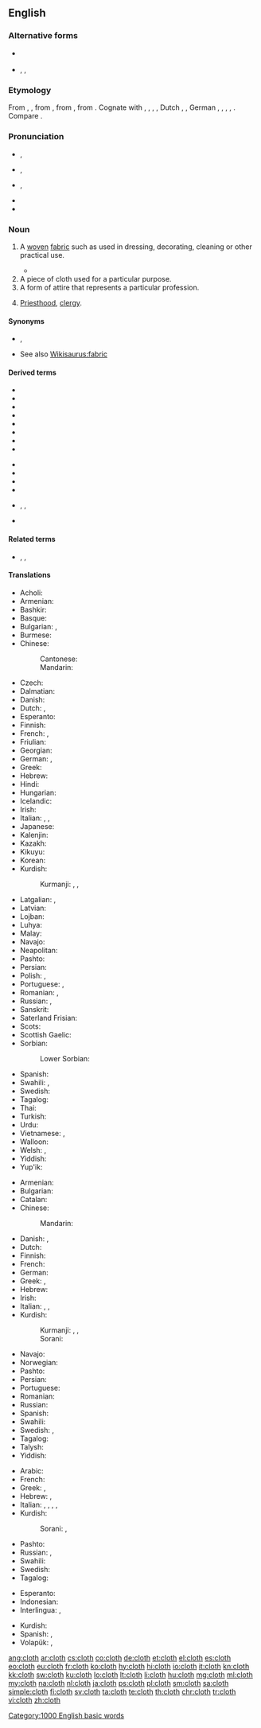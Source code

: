 ==English==

===Alternative forms===
* {{l|en|cloath}} {{qualifier|obsolete}}
* {{l|en|clath}}, {{l|en|clathe}}, {{l|en|claith}} {{qualifier|Scotland}}

===Etymology===
From {{etyl|enm|en}} {{m|enm|cloth}}, {{m|enm|clath}}, from {{etyl|ang|en}} {{m|ang|clāþ||cloth, clothes, covering, sail}}, from {{etyl|gem-pro|en}} {{m|gem-pro|*klaiþą||garment}}, from {{etyl|ine-pro|en}} {{m|ine-pro|*gleyt-||to cling to, cleave, stick}}. Cognate with {{cog|sco|clath||cloth}}, {{cog|frr|klaid||dress, garment}}, {{cog|stq|Klood||dress, apparel}}, {{cog|fy|kleed||cloth, article of clothing}}, Dutch {{m|nl|kleed||robe, dress}}, {{cog|nds|kleed||dress, garment}}, German {{m|de|Kleid||gown, dress}}, {{cog|da|klæde||cloth, dress}}, {{cog|sv|kläde||cloth}}, {{cog|is|klæði||cloth, dressing}}, {{cog|ang|clīþan||to adhere, stick}}. Compare {{cog|sq|ngjit||to stick, attach, glue}}.

===Pronunciation===
* {{a|GenAm}} {{IPA|/klɔθ/|lang=en}}, {{enPR|klôth}}
* {{a|cot-caught|Canada}} {{IPA|/klɑθ/|lang=en}}, {{enPR|klŏth}}
* {{a|RP}} {{IPA|/klɒθ/|lang=en}}, {{enPR|klŏth}}
* {{rhymes|ɒθ|lang=en}}
* {{audio|en-us-cloth.ogg|Audio (US)|lang=en}}

===Noun===
{{en-noun|cloths|clothes}}

# {{lb|en|uncountable}} A [[woven]] [[fabric]] such as used in dressing, decorating, cleaning or other practical use.
#* {{quote-book|year=1905|author=[[w:Emma Orczy|Baroness Emmuska Orczy]]
|title=[[w:The Case of Miss Elliott|The Lisson Grove Mystery]]
|chapter=2|url=http://openlibrary.org/works/OL8479084W
|passage=“H'm&nbsp;!&rdquo; he said, &ldquo;so, so&mdash;it is a tragedy in a prologue and three acts. I am going down this afternoon to see the curtain fall for the third time on what [...] will prove a good burlesque&nbsp;; but it all began dramatically enough. It was last Saturday […] that two boys, playing in the little spinney just outside Wembley Park Station, came across three large parcels done up in American '''cloth'''.&nbsp;[…]”}}
# A piece of cloth used for a particular purpose.
# A form of attire that represents a particular profession.
# {{lb|en|in idioms}} [[priesthood|Priesthood]], [[clergy]].

====Synonyms====
* {{sense|woven fabric}} {{l|en|material}}, {{l|en|stuff}}
* See also [[Wikisaurus:fabric]]

====Derived terms====
{{rel-top|terms derived from "cloth"}}
* {{l|en|cheesecloth}}
* {{l|en|cut from the same cloth}}
* {{l|en|dishcloth}}
* {{l|en|facecloth}}
* {{l|en|horsecloth}}
* {{l|en|loincloth}}
* {{l|en|man of the cloth}}
* {{l|en|pagri cloth}}
{{rel-mid}}
* {{l|en|sackcloth}}
* {{l|en|tablecloth}}
* {{l|en|take the cloth}}
* {{l|en|washcloth}}
* {{l|en|whole cloth}}, {{l|en|from whole cloth}}, {{l|en|out of whole cloth}}
* {{l|en|wire cloth}}
{{rel-bottom}}

====Related terms====
* {{l|en|clothe}}, {{l|en|clothes}}, {{l|en|clothing}}

====Translations====
{{trans-top|woven fabric}}
* Acholi: {{t|ach|bɔŋɔ}}
* Armenian: {{t+|hy|կտոր}}
* Bashkir: {{t|ba|туҡыма}}
* Basque: {{t|eu|mantar}}
* Bulgarian: {{t+|bg|платно|n}}, {{t+|bg|сукно|n}}
* Burmese: {{t+|my|ပိတ်|sc=Mymr}}
* Chinese:
*: Cantonese: {{t|yue|布|tr=bou3|sc=Hani}}
*: Mandarin: {{t+|cmn|布|tr=bù|sc=Hani}}
* Czech: {{t+|cs|látka|f}}
* Dalmatian: {{t|dlm|tial|f}}
* Danish: {{t+|da|stof|n}}
* Dutch: {{t+|nl|doek|n}}, {{t+|nl|kleed|n}}
* Esperanto: {{t|eo|ŝtofo}}
* Finnish: {{t+|fi|kangas}}
* French: {{t+|fr|tissu|m}}, {{t+|fr|étoffe|f}}
* Friulian: {{t|fur|tele|f}}
* Georgian: {{t|ka|ქსოვილი}}
* German: {{t+|de|Stoff|m}}, {{t+|de|Tuch|n}}
* Greek: {{t+|el|ύφασμα|n}}
* Hebrew: {{t+|he|בד|m|tr=bad}}
* Hindi: {{t+|hi|कपड़ा|m}}
* Hungarian: {{t+|hu|ruha}}
* Icelandic: {{t+|is|klæði|n}}
* Irish: {{t|ga|éadach|m}}
* Italian: {{t+|it|stoffa|f}}, {{t+|it|tessuto|m}}, {{t+|it|tela|f}}
* Japanese: {{t+|ja|布|tr=[[ぬの]], nuno}}
* Kalenjin: {{t|kln|sret}}
* Kazakh: {{t+|kk|мата}}
* Kikuyu: {{t|ki|nguo}}
* Korean: {{t+|ko|천|sc=Kore}}
* Kurdish:
*: Kurmanji: {{t+|ku|cil|m}}, {{t+|ku|libas}}, {{t+|ku|cilûberg}}
{{trans-mid}}
* Latgalian: {{t|ltg|audaklys|m}}, {{t|ltg|drēbe|f}}
* Latvian: {{t|lv|audums|m}}
* Lojban: {{t|jbo|bukpu}}
* Luhya: {{t|luy|engubo}}
* Malay: {{t|ms|kain}}
* Navajo: {{t|nv|naakʼaʼatʼą́hí}}
* Neapolitan: {{t|nap|veste}}
* Pashto: {{t|ps|ټوكر|m|tr=ttukər|sc=ps-Arab}}
* Persian: {{t+|fa|پارچه|tr=pârče|sc=fa-Arab}}
* Polish: {{t+|pl|materiał|m}}, {{t+|pl|tkanina|f}}
* Portuguese: {{t+|pt|pano|m}}, {{t+|pt|tecido|m}}
* Romanian: {{t+|ro|pânză|f}}, {{t+|ro|stofă|f}}
* Russian: {{t+|ru|ткань|f}}, {{t+|ru|мате́рия|f}}
* Sanskrit: {{t+|sa|अंशुक|m}}
* Saterland Frisian: {{t|stq|Klood|n}}
* Scots: {{t|sco|cloot}}
* Scottish Gaelic: {{t|gd|aodach|m}}
* Sorbian:
*: Lower Sorbian: {{t|dsb|sukno|n}}
* Spanish: {{t+|es|tela|f}}
* Swahili: {{t+|sw|nguo}}, {{t+|sw|vazi}}
* Swedish: {{t+|sv|tyg|n}}
* Tagalog: {{t+|tl|tela}}
* Thai: {{t+|th|ผ้า|tr=pâa|sc=Thai}}
* Turkish: {{t+|tr|kumaş}}
* Urdu: {{t|ur|کپڑا|m|tr=kapṛā}}
* Vietnamese: {{t+|vi|vải}}, {{t|vi|vải vóc}}
* Walloon: {{t+|wa|stofe|f}}
* Welsh: {{t+|cy|brethyn|m}} {{qualifier|woollen}}, {{t+|cy|lliain|m}} {{qualifier|linen, cotton}}
* Yiddish: {{t|yi|געוועב|n|tr=geveb}}
* Yup'ik: {{t|esu|lumarraq}}
{{trans-bottom}}

{{trans-top|a piece of cloth}}
* Armenian: {{t+|hy|շոր}}
* Bulgarian: {{t+|bg|парцал|m}}
* Catalan: {{t+|ca|drap|m}}
* Chinese:
*: Mandarin: {{t+check|cmn|衣服|tr=yīfú|sc=Hans}}
* Danish: {{t+|da|tøj|n}}, {{t|da|klæde|n}}
* Dutch: {{t+|nl|vod|f}}
* Finnish: {{t+|fi|vaate}}
* French: {{t+|fr|tissu|m}}
* German: {{t+|de|Tuch|n}}
* Greek: {{t+|el|ύφασμα|n}}, {{t+|el|πανί|n}}
* Hebrew: {{t+|he|בד|m|tr=bad}}
* Irish: {{t|ga|éadach|m}}
* Italian: {{t+|it|panno|m}}, {{t+|it|straccio|m}}, {{t+|it|cencio|m}}
* Kurdish:
*: Kurmanji: {{t+|ku|cil|m}}, {{t+|ku|libas}}, {{t+|ku|cilûberg}}
*: Sorani: {{t+|ku|په‌ڕۆ|tr=perro|?}}
{{trans-mid}}
* Navajo: {{t|nv|naakʼaʼatʼą́hí}}
* Norwegian: {{t+|no|stoff|n}}
* Pashto: {{t|ps|ټوكر|m|tr=ttukər|sc=ps-Arab}}
* Persian: {{t|fa|پارچه، قماش|sc=fa-Arab}}
* Portuguese: {{t+|pt|pano|m}}
* Romanian: {{t+|ro|cârpă|f}}
* Russian: {{t+|ru|тря́пка|f}}
* Spanish: {{t+|es|trapo|m}}
* Swahili: {{t+|sw|nguo}}
* Swedish: {{t+|sv|plagg|n}}, {{t+|sv|tygstycke|n}}
* Tagalog: {{t|tl|retaso}}
* Talysh: {{qualifier|Asalemi}} {{t|tly|پارچه|tr=pârca|sc=fa-Arab}}
* Yiddish: {{t|yi|טוך|n|tr=tukh}}
{{trans-bottom}}

{{trans-top|a form of attire}}
* Arabic: {{t+|ar|قُمَاش}}
* French: {{t+|fr|tenue|f}}
* Greek: {{t+|el|στολή|f}}, {{t+|el|ένδυμα|n}}
* Hebrew: {{t+|he|תלבושת|f|tr=tilbóshet}}, {{t|he|מדים||tr=madím}}
* Italian: {{t+|it|abbigliamento|m}}, {{t+|it|tonaca|f}}, {{t+|it|abito|m}}, {{t+|it|vestiario|m}}, {{t+|it|tenuta|f}}
* Kurdish:
*: Sorani: {{t+|ku|جل|tr=cil|sc=ku-Arab}}, {{t+|ku|به‌رگ|tr=berg|sc=ku-Arab}}
{{trans-mid}}
* Pashto: {{t|ps|ټوكر|m|tr=ttukər|sc=ps-Arab}}
* Russian: {{t+|ru|мунди́р|m}}, {{t+|ru|фо́рма|f}}
* Swahili: {{t+|sw|nguo}}
* Swedish: {{t+|sv|uniform|c}}
* Tagalog: {{t|tl|damit}}
{{trans-bottom}}

{{checktrans-top}}
* Esperanto: {{t-check|eo|tuko}}
* Indonesian: {{t-check|id|kain}}
* Interlingua: {{t-check|ia|drappo}}, {{t-check|ia|panno}}
{{trans-mid}}
* Kurdish: {{t-check|ku|cil}}
* Spanish: {{t-check|es|trapo}}, {{t-check|es|paño}}
* Volapük: {{t-check|vo|klöf}}, {{t-check|vo|flab}}
{{trans-bottom}}

[[Category:1000 English basic words]]

[[ang:cloth]]
[[ar:cloth]]
[[cs:cloth]]
[[co:cloth]]
[[de:cloth]]
[[et:cloth]]
[[el:cloth]]
[[es:cloth]]
[[eo:cloth]]
[[eu:cloth]]
[[fr:cloth]]
[[ko:cloth]]
[[hy:cloth]]
[[hi:cloth]]
[[io:cloth]]
[[it:cloth]]
[[kn:cloth]]
[[kk:cloth]]
[[sw:cloth]]
[[ku:cloth]]
[[lo:cloth]]
[[lt:cloth]]
[[li:cloth]]
[[hu:cloth]]
[[mg:cloth]]
[[ml:cloth]]
[[my:cloth]]
[[na:cloth]]
[[nl:cloth]]
[[ja:cloth]]
[[ps:cloth]]
[[pl:cloth]]
[[sm:cloth]]
[[sa:cloth]]
[[simple:cloth]]
[[fi:cloth]]
[[sv:cloth]]
[[ta:cloth]]
[[te:cloth]]
[[th:cloth]]
[[chr:cloth]]
[[tr:cloth]]
[[vi:cloth]]
[[zh:cloth]]